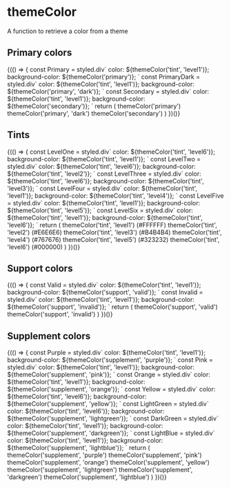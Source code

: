 
<Meta title="Utils/themeColor" component={themeColor} />

# themeColor

A function to retrieve a color from a theme

## Primary colors

<Canvas>
  <Story name="Primary colors">
    <Fragment>
      {(() => {
        const Primary = styled.div`
          color: ${themeColor('tint', 'level1')};
          background-color: ${themeColor('primary')};
        `
        const PrimaryDark = styled.div`
          color: ${themeColor('tint', 'level1')};
          background-color: ${themeColor('primary', 'dark')};
        `
        const Secondary = styled.div`
          color: ${themeColor('tint', 'level1')};
          background-color: ${themeColor('secondary')};
        `
        return (
          <Fragment>
            <Primary>themeColor(&apos;primary&apos;)</Primary>
            <PrimaryDark>
              themeColor(&apos;primary&apos;, &apos;dark&apos;)
            </PrimaryDark>
            <Secondary>themeColor(&apos;secondary&apos;)</Secondary>
          </Fragment>
        )
      })()}
    </Fragment>
  </Story>
</Canvas>

## Tints

<Canvas>
  <Story name="Tints">
    <Fragment>
      {(() => {
        const LevelOne = styled.div`
          color: ${themeColor('tint', 'level6')};
          background-color: ${themeColor('tint', 'level1')};
        `
        const LevelTwo = styled.div`
          color: ${themeColor('tint', 'level6')};
          background-color: ${themeColor('tint', 'level2')};
        `
        const LevelThree = styled.div`
          color: ${themeColor('tint', 'level6')};
          background-color: ${themeColor('tint', 'level3')};
        `
        const LevelFour = styled.div`
          color: ${themeColor('tint', 'level1')};
          background-color: ${themeColor('tint', 'level4')};
        `
        const LevelFive = styled.div`
          color: ${themeColor('tint', 'level1')};
          background-color: ${themeColor('tint', 'level5')};
        `
        const LevelSix = styled.div`
          color: ${themeColor('tint', 'level1')};
          background-color: ${themeColor('tint', 'level6')};
        `
        return (
          <Fragment>
            <LevelOne>
              themeColor(&apos;tint&apos;, &apos;level1&apos;) (#FFFFFF)
            </LevelOne>
            <LevelTwo>
              themeColor(&apos;tint&apos;, &apos;level2&apos;) (#E6E6E6)
            </LevelTwo>
            <LevelThree>
              themeColor(&apos;tint&apos;, &apos;level3&apos;) (#B4B4B4)
            </LevelThree>
            <LevelFour>
              themeColor(&apos;tint&apos;, &apos;level4&apos;) (#767676)
            </LevelFour>
            <LevelFive>
              themeColor(&apos;tint&apos;, &apos;level5&apos;) (#323232)
            </LevelFive>
            <LevelSix>
              themeColor(&apos;tint&apos;, &apos;level6&apos;) (#000000)
            </LevelSix>
          </Fragment>
        )
      })()}
    </Fragment>
  </Story>
</Canvas>

## Support colors

<Canvas>
  <Story name="Support colors">
    <Fragment>
      {(() => {
        const Valid = styled.div`
          color: ${themeColor('tint', 'level1')};
          background-color: ${themeColor('support', 'valid')};
        `
        const Invalid = styled.div`
          color: ${themeColor('tint', 'level1')};
          background-color: ${themeColor('support', 'invalid')};
        `
        return (
          <Fragment>
            <Valid>themeColor(&apos;support&apos;, &apos;valid&apos;)</Valid>
            <Invalid>
              themeColor(&apos;support&apos;, &apos;invalid&apos;)
            </Invalid>
          </Fragment>
        )
      })()}
    </Fragment>
  </Story>
</Canvas>

## Supplement colors

<Canvas>
  <Story name="Supplement colors">
    <Fragment>
      {(() => {
        const Purple = styled.div`
          color: ${themeColor('tint', 'level1')};
          background-color: ${themeColor('supplement', 'purple')};
        `
        const Pink = styled.div`
          color: ${themeColor('tint', 'level1')};
          background-color: ${themeColor('supplement', 'pink')};
        `
        const Orange = styled.div`
          color: ${themeColor('tint', 'level1')};
          background-color: ${themeColor('supplement', 'orange')};
        `
        const Yellow = styled.div`
          color: ${themeColor('tint', 'level6')};
          background-color: ${themeColor('supplement', 'yellow')};
        `
        const LightGreen = styled.div`
          color: ${themeColor('tint', 'level6')};
          background-color: ${themeColor('supplement', 'lightgreen')};
        `
        const DarkGreen = styled.div`
          color: ${themeColor('tint', 'level1')};
          background-color: ${themeColor('supplement', 'darkgreen')};
        `
        const LightBlue = styled.div`
          color: ${themeColor('tint', 'level1')};
          background-color: ${themeColor('supplement', 'lightblue')};
        `
        return (
          <Fragment>
            <Purple>
              themeColor(&apos;supplement&apos;, &apos;purple&apos;)
            </Purple>
            <Pink>themeColor(&apos;supplement&apos;, &apos;pink&apos;)</Pink>
            <Orange>
              themeColor(&apos;supplement&apos;, &apos;orange&apos;)
            </Orange>
            <Yellow>
              themeColor(&apos;supplement&apos;, &apos;yellow&apos;)
            </Yellow>
            <LightGreen>
              themeColor(&apos;supplement&apos;, &apos;lightgreen&apos;)
            </LightGreen>
            <DarkGreen>
              themeColor(&apos;supplement&apos;, &apos;darkgreen&apos;)
            </DarkGreen>
            <LightBlue>
              themeColor(&apos;supplement&apos;, &apos;lightblue&apos;)
            </LightBlue>
          </Fragment>
        )
      })()}
    </Fragment>
  </Story>
</Canvas>
